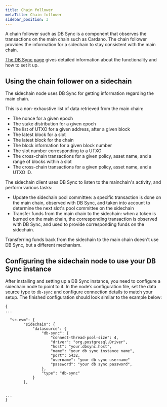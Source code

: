 ```yaml
---
title: Chain follower
metaTitle: Chain follower
sidebar_position: 3
---
```


A chain follower such as DB Sync is a component that observes the transactions
on the main chain such as Cardano. The chain follower provides the information
for a sidechain to stay consistent with the main chain.

[The DB Sync page](https://docs.cardano.org/cardano-components/cardano-db-sync/about-db-sync)
gives detailed information about the functionality and how to set it up.

## Using the chain follower on a sidechain

The sidechain node uses DB Sync for getting information regarding the main
chain.

This is a non-exhaustive list of data retrieved from the main chain:

- The nonce for a given epoch
- The stake distribution for a given epoch
- The list of UTXO for a given address, after a given block
- The latest block for a slot
- The latest block for the chain
- The block information for a given block number
- The slot number corresponding to a UTXO
- The cross-chain transactions for a given policy, asset name, and a range of
  blocks within a slot
- The cross-chain transactions for a given policy, asset name, and a UTXO ID.

The sidechain client uses DB Sync to listen to the mainchain's activity, and
perform various tasks:

- Update the sidechain pool committee: a specific transaction is done on the
  main chain, observed with DB Sync, and taken into account to determine the
  next slot's pool committee on the sidechain
- Transfer funds from the main chain to the sidechain: when a token is burned on
  the main chain, the corresponding transaction is observed with DB Sync, and
  used to provide corresponding funds on the sidechain.

Transferring funds back from the sidechain to the main chain doesn't use DB
Sync, but a different mechanism.

## Configuring the sidechain node to use your DB Sync instance

After installing and setting up a DB Sync instance, you need to configure a
sidechain node to point to it. In the node’s configuration file, set the data
source type to `db-sync` and configure connection details to match your setup.
The finished configuration should look similar to the example below:

```
{
...

  "sc-evm": {
        "sidechain": {
            "datasource": {
                "db-sync": {
                    "connect-thread-pool-size": 4,
                    "driver": "org.postgresql.Driver",
                    "host": "your.dbsync.host",
                    "name": "your db sync instance name",
                    "port": 5432,
                    "username": "your db sync username"
                    "password": "your db sync password",
                },
                "type": "db-sync"
            }
        },


...
}
```
